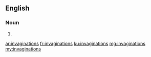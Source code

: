 ==English==

===Noun===
{{head|en|plural}}

# {{plural of|invagination|lang=en|nocat=1}}

[[ar:invaginations]]
[[fr:invaginations]]
[[ku:invaginations]]
[[mg:invaginations]]
[[my:invaginations]]